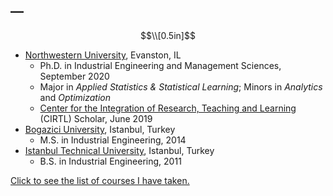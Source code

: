 ---
---
$$\\[0.5in]$$

* [Northwestern University](https://www.mccormick.northwestern.edu/industrial/), Evanston, IL
    + Ph.D. in Industrial Engineering and Management Sciences, September 2020
    + Major in *Applied Statistics & Statistical Learning*; Minors in *Analytics* and *Optimization*
    + [Center for the Integration of Research, Teaching and Learning](https://www.northwestern.edu/searle/initiatives/grad/cirtl/index.html) (CIRTL) Scholar, June 2019
    
* [Bogazici University](http://www.ie.boun.edu.tr), Istanbul, Turkey
    + M.S. in Industrial Engineering, 2014
    
* [Istanbul Technical University](https://isl.itu.edu.tr/en/academics/departments/industrial-engineering), Istanbul, Turkey
    + B.S. in Industrial Engineering, 2011

[Click to see the list of courses I have taken.](courses.html)